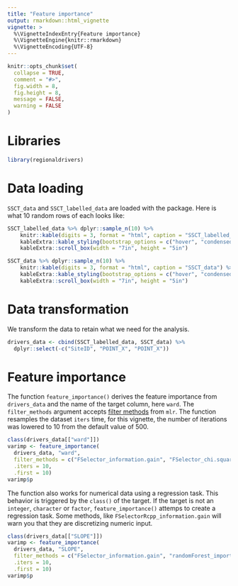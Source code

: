 ```yaml
---
title: "Feature importance"
output: rmarkdown::html_vignette
vignette: >
  %\VignetteIndexEntry{Feature importance}
  %\VignetteEngine{knitr::rmarkdown}
  %\VignetteEncoding{UTF-8}
---
```


```r
knitr::opts_chunk$set(
  collapse = TRUE,
  comment = "#>",
  fig.width = 8,
  fig.height = 8,
  message = FALSE,
  warning = FALSE
)
```

# Libraries

```r
library(regionaldrivers)
```

# Data loading

`SSCT_data` and `SSCT_labelled_data` are loaded with the package.
Here is what 10 random rows of each looks like:

```r
SSCT_labelled_data %>% dplyr::sample_n(10) %>%
	knitr::kable(digits = 3, format = "html", caption = "SSCT_labelled_data") %>% 
	kableExtra::kable_styling(bootstrap_options = c("hover", "condensed")) %>% 
	kableExtra::scroll_box(width = "7in", height = "5in")
```

```r
SSCT_data %>% dplyr::sample_n(10) %>%
	knitr::kable(digits = 3, format = "html", caption = "SSCT_data") %>% 
	kableExtra::kable_styling(bootstrap_options = c("hover", "condensed")) %>% 
	kableExtra::scroll_box(width = "7in", height = "5in")	
```

# Data transformation

We transform the data to retain what we need for the analysis.

```r
drivers_data <- cbind(SSCT_labelled_data, SSCT_data) %>%
  dplyr::select(-c("SiteID", "POINT_X", "POINT_X"))
```

# Feature importance

The function `feature_importance()` derives the feature importance from `drivers_data` and the name of the target column, here `ward`.
The `filter_methods` argument accepts [filter methods](https://mlr.mlr-org.com/articles/tutorial/filter_methods.html) from `mlr`.
The function resamples the dataset `iters` time, for this vignette, the number of iterations was lowered to 10 from the default value of 500.

```r
class(drivers_data[["ward"]])
varimp <- feature_importance(
  drivers_data, "ward", 
  filter_methods = c("FSelector_information.gain", "FSelector_chi.squared", "randomForest_importance"),
  .iters = 10,
  .first = 10)
varimp$p
```

The function also works for numerical data using a regression task.
This behavior is triggered by the `class()` of the target.
If the target is not an `integer`, `character` or `factor`, `feature_importance()` attemps to create a regression task.
Some methods, like `FSelectorRcpp_information.gain` will warn you that they are discretizing numeric input.

```r
class(drivers_data[["SLOPE"]])
varimp <- feature_importance(
  drivers_data, "SLOPE", 
  filter_methods = c("FSelector_information.gain", "randomForest_importance"),
  .iters = 10,
  .first = 10)
varimp$p
```
